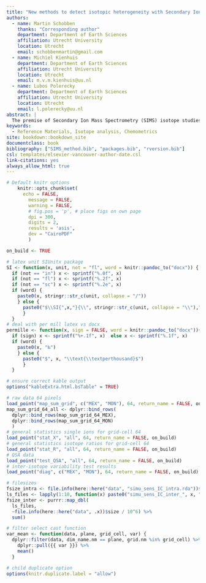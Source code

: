 ```yaml
--- 
title: "New methods to detect isotopic heterogeneity with Secondary Ion Mass Spectrometry"
authors:
  - name: Martin Schobben
    thanks: "Corresponding author"
    department: Department of Earth Sciences 
    affiliation: Utrecht University
    location: Utrecht
    email: schobbenmartin@gmail.com
  - name: Michiel Kienhuis  
    department: Department of Earth Sciences 
    affiliation: Utrecht University
    location: Utrecht
    email: m.v.m.kienhuis@uu.nl
  - name: Lubos Polerecky
    department: Department of Earth Sciences 
    affiliation: Utrecht University
    location: Utrecht
    email: l.polerecky@uu.nl
abstract: |
  The premise of Secondary Ion Mass Spectrometry (SIMS) isotope studies on geological and biological materials is to detect isotope variability between measurement spots of an analytical substrate (inter-isotope variability). However, much is unknown about the spatial scales at which isotopic variability might manifest itself. Considering the indiscriminate secondary ion generation with SIMS, it is often unknown how isotope variability is comprised within one analysis at a single spot (intra-isotope variability). This has important consequences for the averaged isotope value derived from a routine data reduction protocol for a single analysis. It thus follows, that this averaged value can either represent a  truly  homogeneous end-member, or a mixture of two or more components with widely different isotope values. Here, we present a novel method for the detection of both intra- and inter- SIMS isotope variability, based on common regression methods. Homogeneous end-members are a prerequisite when searching for reference materials, but also for the understanding biological and geological processes at a microscopic scale. The here-presented methods are bundled in the R package `point` [Schobben M. 2021, Point: Reading, processing, and analysing raw ion count data. (\href{https://doi.org/10.5281/zenodo.4633104}{DOI: 10.5281/zenodo.4633104})] for convenient application in future studies.
keywords:
  - Reference Materials, Isotope analysis, Chemometrics
site: bookdown::bookdown_site
documentclass: book
bibliography: ["SIMS_method.bib", "packages.bib", "rversion.bib"]
csl: templates/elsevier-vancouver-author-date.csl
link-citations: yes
always_allow_html: true
---
```


```r
# Default knitr options
	knitr::opts_chunk$set(
	  echo = FALSE, 
		message = FALSE,
		warning = FALSE,
		# fig.pos = 'p', # place figs on own page
		dpi = 300, 
		digits = 2,
		results = 'asis',
		dev = "CairoPDF"
		)
```


```r
on_build <- TRUE
```  


```r
# latex unit SIUnitx package
SI <- function(x, unit, not = "fl", word = knitr::pandoc_to("docx")) {
  if (not == "in") x <- sprintf("%.0f", x)  
  if (not == "fl") x <- sprintf("%.2f", x)  
  if (not == "sc") x <- sprintf("%.2e", x)
  if (word) {
    paste0(x, stringr::str_c(unit, collapse = "/")) 
    } else {
      paste0("$\\SI{",x,"}{\\", stringr::str_c(unit, collapse = "\\"),"}$")
      }
  }
# deal with per mill latex vs docx
permille <- function(x, sign = FALSE, word = knitr::pandoc_to("docx")){
  if (sign) x <- sprintf("%+.1f", x)  else x <- sprintf("%.1f", x)  
  if (word) {
    paste0(x, "‰")
    } else {
      paste0("$", x, "\\text{\\textperthousand}$")
      }
  }
```


```r
# ensure correct kable output
options("kableExtra.html.bsTable" = TRUE) 
```


```r
# raw data 64 pixels
load_point("map_sum_grid", c("MEX", "MON"), 64, return_name = FALSE, on_build)
map_sum_grid_64_all <- dplyr::bind_rows(
  dplyr::bind_rows(map_sum_grid_64_MEX), 
  dplyr::bind_rows(map_sum_grid_64_MON)
  )
# general statistics single ions for grid-cell 64 
load_point("stat_X", "all", 64, return_name = FALSE, on_build)
# general statistics isotope ratios for grid-cell 64 
load_point("stat_R", "all", 64, return_name = FALSE, on_build)
# QSA data
load_point("test_QSA", "all", 64, return_name = FALSE, on_build)
# inter-isotope variability test results
load_point("diag", c("MEX", "MON"), 64, return_name = FALSE, on_build)
```


```r
# filesizes
fsize_intra <- file.info(here::here("data", "simu_sens_IC_intra.rda"))$size / 10^6
ls_files <- lapply(1:10, function(x) paste0("simu_sens_IC_inter_", x, ".rda"))
fsize_inter <- purrr::map_dbl(
  ls_files, 
  ~file.info(here::here("data", .x))$size / 10^6) %>% 
  sum()
```


```r
# filter select cast function
var_mean <- function(data, plane, grid_cell, var) {
  dplyr::filter(data, dim_name.nm == plane, grid.nm %in% grid_cell) %>% 
    dplyr::pull({{ var }}) %>% 
    mean() 
  }
```
  
  
```r
# child duplicate option
options(knitr.duplicate.label = "allow")
```
  
  
\newpage
